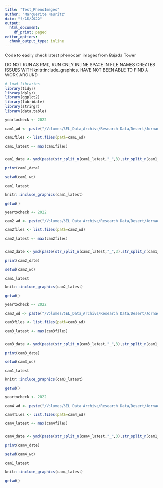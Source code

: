 ```yaml
---
title: "Test_PhenoImages"
author: "Marguerite Mauritz"
date: "4/15/2022"
output:
  html_document:
    df_print: paged
editor_options:
  chunk_output_type: inline
---
```

Code to easily check latest phenocam images from Bajada Tower

DO NOT RUN AS RMD, RUN ONLY INLINE
SPACE IN FILE NAMES CREATES ISSUES WITH knitr:include_graphics. 
HAVE NOT BEEN ABLE TO FIND A WORK-AROUND

```r
# load libraries
library(tidyr)
library(dplyr)
library(ggplot2)
library(lubridate)
library(stringr)
library(data.table)
```

```r
yeartocheck <- 2022

cam1_wd <- paste("/Volumes/SEL_Data_Archive/Research Data/Desert/Jornada/Bahada/Phenocam/TwrPhenocam/Cam1_Tram/",yeartocheck,"/",sep="")

cam1files <- list.files(path=cam1_wd)

cam1_latest <- max(cam1files)


cam1_date <- ymd(paste(str_split_n(cam1_latest,"_",3),str_split_n(cam1_latest,"_",4)))

print(cam1_date)
 
setwd(cam1_wd)

cam1_latest

knitr::include_graphics(cam1_latest)

getwd()
```

```r
yeartocheck <- 2022

cam2_wd <- paste("/Volumes/SEL_Data_Archive/Research Data/Desert/Jornada/Bahada/Phenocam/TwrPhenocam/Cam2_West/",yeartocheck,"/",sep="")

cam2files <- list.files(path=cam2_wd)

cam2_latest <- max(cam2files)


cam2_date <- ymd(paste(str_split_n(cam2_latest,"_",3),str_split_n(cam1_latest,"_",4)))

print(cam2_date)
 
setwd(cam2_wd)

cam1_latest

knitr::include_graphics(cam2_latest)

getwd()
```

```r
yeartocheck <- 2022

cam3_wd <- paste("/Volumes/SEL_Data_Archive/Research Data/Desert/Jornada/Bahada/Phenocam/TwrPhenocam/cam3_SouthWest/",yeartocheck,"/",sep="")

cam3files <- list.files(path=cam3_wd)

cam3_latest <- max(cam3files)


cam3_date <- ymd(paste(str_split_n(cam3_latest,"_",3),str_split_n(cam1_latest,"_",4)))

print(cam3_date)
 
setwd(cam3_wd)

cam1_latest

knitr::include_graphics(cam3_latest)

getwd()
```

```r
yeartocheck <- 2022

cam4_wd <- paste("/Volumes/SEL_Data_Archive/Research Data/Desert/Jornada/Bahada/Phenocam/TwrPhenocam/cam4_South/",yeartocheck,"/",sep="")

cam4files <- list.files(path=cam4_wd)

cam4_latest <- max(cam4files)


cam4_date <- ymd(paste(str_split_n(cam4_latest,"_",3),str_split_n(cam1_latest,"_",4)))

print(cam4_date)
 
setwd(cam4_wd)

cam1_latest

knitr::include_graphics(cam4_latest)

getwd()
```